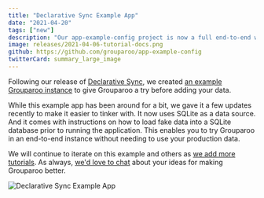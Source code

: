 ```yaml
---
title: "Declarative Sync Example App"
date: "2021-04-20"
tags: ["new"]
description: "Our app-example-config project is now a full end-to-end way to try Grouparoo."
image: releases/2021-04-06-tutorial-docs.png
github: https://github.com/grouparoo/app-example-config
twitterCard: summary_large_image
---
```


Following our release of [Declarative Sync](/docs/tutorials/app-example-config), we created [an example Grouparoo instance](https://github.com/grouparoo/app-example-config) to give Grouparoo a try before adding your data.

While this example app has been around for a bit, we gave it a few updates recently to make it easier to tinker with. It now uses SQLite as a data source. And it comes with instructions on how to load fake data into a SQLite database prior to running the application. This enables you to try Grouparoo in an end-to-end instance without needing to use your production data.

We will continue to iterate on this example and others as [we add more tutorials](/docs/tutorials). As always, [we'd love to chat](/meet) about your ideas for making Grouparoo better.

<Image
  alt="Declarative Sync Example App"
  src="releases/2021-04-06-tutorial-docs.png"
  width={1400}
  height={735}
/>
